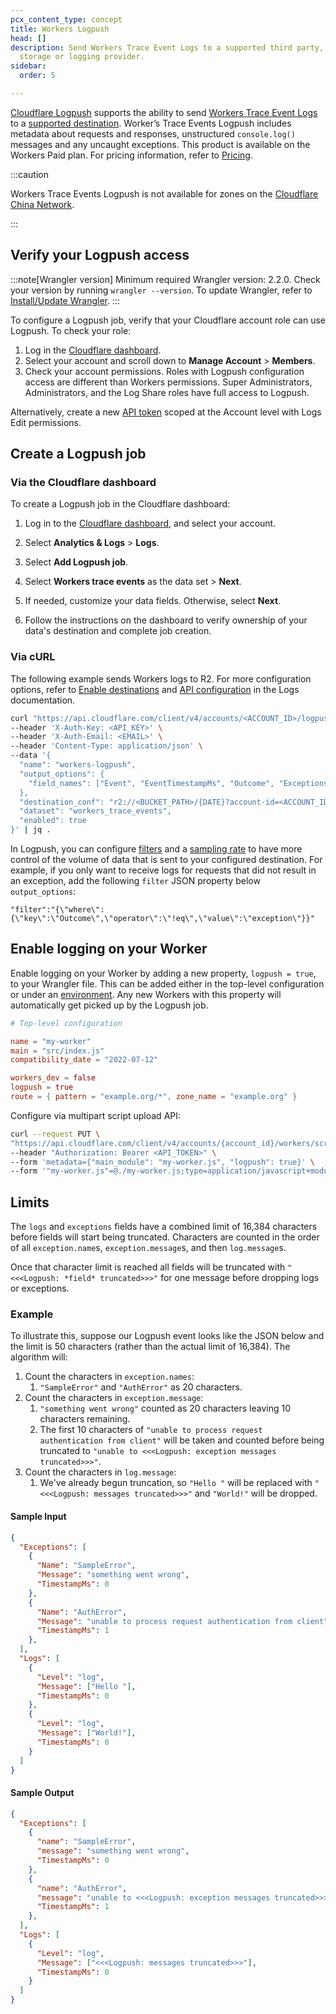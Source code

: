 ```yaml
---
pcx_content_type: concept
title: Workers Logpush
head: []
description: Send Workers Trace Event Logs to a supported third party, such as a
  storage or logging provider.
sidebar:
  order: 5

---
```



[Cloudflare Logpush](/logs/about/) supports the ability to send [Workers Trace Event Logs](/logs/reference/log-fields/account/workers_trace_events/) to a [supported destination](/logs/get-started/enable-destinations/). Worker’s Trace Events Logpush includes metadata about requests and responses, unstructured `console.log()` messages and any uncaught exceptions. This product is available on the Workers Paid plan. For pricing information, refer to [Pricing](/workers/platform/pricing/#workers-trace-events-logpush).

:::caution


Workers Trace Events Logpush is not available for zones on the [Cloudflare China Network](/china-network/).


:::

## Verify your Logpush access

:::note[Wrangler version]
Minimum required Wrangler version: 2.2.0. Check your version by running `wrangler --version`. To update Wrangler, refer to [Install/Update Wrangler](/workers/wrangler/install-and-update/).
:::

To configure a Logpush job, verify that your Cloudflare account role can use Logpush. To check your role:

1. Log in the [Cloudflare dashboard](https://dash.cloudflare.com).
2. Select your account and scroll down to **Manage Account** > **Members**.
3. Check your account permissions. Roles with Logpush configuration access are different than Workers permissions. Super Administrators, Administrators, and the Log Share roles have full access to Logpush.

Alternatively, create a new [API token](/fundamentals/api/get-started/create-token/) scoped at the Account level with Logs Edit permissions.

## Create a Logpush job

### Via the Cloudflare dashboard

To create a Logpush job in the Cloudflare dashboard:

1. Log in to the [Cloudflare dashboard](https://dash.cloudflare.com), and select your account.
2. Select **Analytics & Logs** > **Logs**.
3. Select **Add Logpush job**.
4. Select **Workers trace events** as the data set > **Next**.
5. If needed, customize your data fields. Otherwise, select **Next**.

6. Follow the instructions on the dashboard to verify ownership of your data's destination and complete job creation.

### Via cURL

The following example sends Workers logs to R2. For more configuration options, refer to [Enable destinations](/logs/get-started/enable-destinations/) and [API configuration](/logs/get-started/api-configuration/) in the Logs documentation.

```bash
curl "https://api.cloudflare.com/client/v4/accounts/<ACCOUNT_ID>/logpush/jobs" \
--header 'X-Auth-Key: <API_KEY>' \
--header 'X-Auth-Email: <EMAIL>' \
--header 'Content-Type: application/json' \
--data '{
  "name": "workers-logpush",
  "output_options": {
    "field_names": ["Event", "EventTimestampMs", "Outcome", "Exceptions", "Logs", "ScriptName"],
  },
  "destination_conf": "r2://<BUCKET_PATH>/{DATE}?account-id=<ACCOUNT_ID>&access-key-id=<R2_ACCESS_KEY_ID>&secret-access-key=<R2_SECRET_ACCESS_KEY>",
  "dataset": "workers_trace_events",
  "enabled": true
}' | jq .
```

In Logpush, you can configure [filters](/logs/reference/filters/) and a [sampling rate](/logs/get-started/api-configuration/#sampling-rate) to have more control of the volume of data that is sent to your configured destination. For example, if you only want to receive logs for requests that did not result in an exception, add the following `filter` JSON property below `output_options`:

`"filter":"{\"where\": {\"key\":\"Outcome\",\"operator\":\"!eq\",\"value\":\"exception\"}}"`

## Enable logging on your Worker

Enable logging on your Worker by adding a new property, `logpush = true`, to your Wrangler file. This can be added either in the top-level configuration or under an [environment](/workers/wrangler/environments/). Any new Workers with this property will automatically get picked up by the Logpush job.

<WranglerConfig>

```toml
# Top-level configuration

name = "my-worker"
main = "src/index.js"
compatibility_date = "2022-07-12"

workers_dev = false
logpush = true
route = { pattern = "example.org/*", zone_name = "example.org" }
```

</WranglerConfig>

Configure via multipart script upload API:

```bash
curl --request PUT \
"https://api.cloudflare.com/client/v4/accounts/{account_id}/workers/scripts/{script_name}" \
--header "Authorization: Bearer <API_TOKEN>" \
--form 'metadata={"main_module": "my-worker.js", "logpush": true}' \
--form '"my-worker.js"=@./my-worker.js;type=application/javascript+module'
```

## Limits

The `logs` and `exceptions` fields have a combined limit of 16,384 characters before fields will start being truncated. Characters are counted in the order of all `exception.name`s, `exception.message`s, and then `log.message`s.

Once that character limit is reached all fields will be truncated with `"<<<Logpush: *field* truncated>>>"` for one message before dropping logs or exceptions.

### Example

To illustrate this, suppose our Logpush event looks like the JSON below and the limit is 50 characters (rather than the actual limit of 16,384). The algorithm will:

1. Count the characters in `exception.names`:
   1. `"SampleError"` and `"AuthError"` as 20 characters.
2. Count the characters in `exception.message`:
   1. `"something went wrong"` counted as 20 characters leaving 10 characters remaining.
   2. The first 10 characters of `"unable to process request authentication from client"` will be taken and counted before being truncated to `"unable to <<<Logpush: exception messages truncated>>>"`.
3. Count the characters in `log.message`:
   1. We've already begun truncation, so `"Hello "` will be replaced with `"<<<Logpush: messages truncated>>>"` and `"World!"` will be dropped.

#### Sample Input

```json
{
  "Exceptions": [
    {
      "Name": "SampleError",
      "Message": "something went wrong",
      "TimestampMs": 0
    },
    {
      "Name": "AuthError",
      "Message": "unable to process request authentication from client",
      "TimestampMs": 1
    },
  ],
  "Logs": [
    {
      "Level": "log",
      "Message": ["Hello "],
      "TimestampMs": 0
    },
    {
      "Level": "log",
      "Message": ["World!"],
      "TimestampMs": 0
    }
  ]
}
```

#### Sample Output

```json
{
  "Exceptions": [
    {
      "name": "SampleError",
      "message": "something went wrong",
      "TimestampMs": 0
    },
    {
      "name": "AuthError",
      "message": "unable to <<<Logpush: exception messages truncated>>>",
      "TimestampMs": 1
    },
  ],
  "Logs": [
    {
      "Level": "log",
      "Message": ["<<<Logpush: messages truncated>>>"],
      "TimestampMs": 0
    }
  ]
}
```
